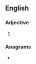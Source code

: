 ==English==

===Adjective===
{{head|en|adjective superlative form}}

# {{en-superlative of|curly}}

===Anagrams===
* {{anagrams|en|a=ceilrstu|rusticle|utricles}}